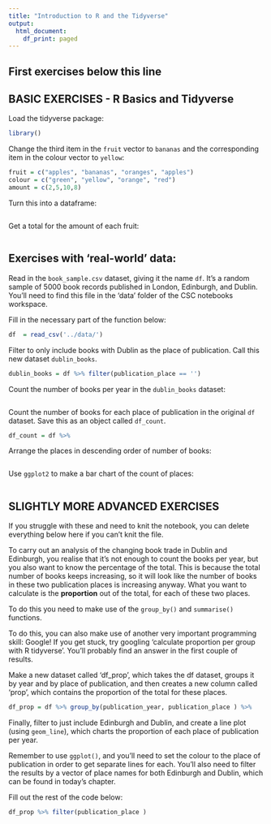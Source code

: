 ```yaml
---
title: "Introduction to R and the Tidyverse"
output:
  html_document:
    df_print: paged
---
```


## First exercises below this line









## BASIC EXERCISES - R Basics and Tidyverse

Load the tidyverse package:

```r
library()
```


Change the third item in the `fruit` vector to `bananas` and the corresponding item in the colour vector to `yellow`:

```r
fruit = c("apples", "bananas", "oranges", "apples")
colour = c("green", "yellow", "orange", "red")
amount = c(2,5,10,8)
```

Turn this into a dataframe:

```r

```

Get a total for the amount of each fruit:

```r

```


## Exercises with 'real-world' data:

Read in the `book_sample.csv` dataset, giving it the name `df`. It's a random sample of 5000 book records published in London, Edinburgh, and Dublin. You'll need to find this file in the 'data' folder of the CSC notebooks workspace.

Fill in the necessary part of the function below:

```r
df  = read_csv('../data/')
```

Filter to only include books with Dublin as the place of publication. Call this new dataset `dublin_books`. 

```r

dublin_books = df %>% filter(publication_place == '')

```

Count the number of books per year in the `dublin_books` dataset:

```r



```

Count the number of books for each place of publication in the original `df` dataset. Save this as an object called `df_count`.

```r

df_count = df %>%

```

Arrange the places in descending order of number of books:

```r

```

Use `ggplot2` to make a bar chart of the count of places:

```r

```

## SLIGHTLY MORE ADVANCED EXERCISES

If you struggle with these and need to knit the notebook, you can delete everything below here if you can't knit the file. 

To carry out an analysis of the changing book trade in Dublin and Edinburgh, you realise that it's not enough to count the books per year, but you also want to know the percentage of the total. This is because the total number of books keeps increasing, so it will look like the number of books in these two publication places is increasing anyway. What you want to calculate is the **proportion** out of the total, for each of these two places. 

To do this you need to make use of the `group_by()` and `summarise()` functions. 

To do this, you can also make use of another very important programming skill: Google! If you get stuck, try googling 'calculate proportion per group with R tidyverse'. You'll probably find an answer in the first couple of results. 

Make a new dataset called 'df_prop', which takes the df dataset, groups it by year and by place of publication, and then creates a new column called 'prop', which contains the proportion of the total for these places. 


```r

df_prop = df %>% group_by(publication_year, publication_place ) %>% 


```

Finally, filter to just include Edinburgh and Dublin, and create a line plot (using `geom_line`), which charts the proportion of each place of publication per year. 

Remember to use `ggplot()`, and you'll need to set the colour to the place of publication in order to get separate lines for each. You'll also need to filter the results by a vector of place names for both Edinburgh and Dublin, which can be found in today's chapter. 

Fill out the rest of the code below: 

```r
df_prop %>% filter(publication_place )
```

